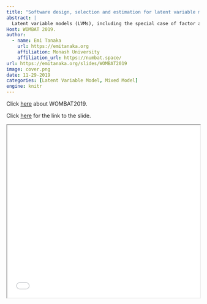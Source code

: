```yaml
---
title: "Software design, selection and estimation for latent variable models"
abstract: |
  Latent variable models (LVMs), including the special case of factor analysis when the responses are conditionally normally distributed, are gaining traction in many scientific fields owing to both their statistical and computational advantages as a means of dimension reduction for high-dimensional data. Model selection for LVMs has an additional striking twist: as the name suggests, the latent variables are unobserved and have to be estimated from the data. Therefore, we need to select both the order and the structure of the factor loadings. I introduce our method for order selection in LVMs, Ordered FActor Lasso (OFAL, Hui et al., 2018), which utilises penalised likelihood methods to encourage both element-wise and group-wise sparsity in the loadings. Specifically, I will show how the OFAL penalty exploits both the grouped and hierarchical nature of the loadings, thus providing a natural approach to order selection, while also circumventing the issue of identifiability without the use of an arbitrary constraint. Furthermore, I will discuss a computational algorithm for calculating the OFAL estimates based on a convenient reparameterisation of the penalty. In addition, I will discuss the design of application programming interface (API) to specify these latent variable models. 
Host: WOMBAT 2019.
author:
  - name: Emi Tanaka
    url: https://emitanaka.org
    affiliation: Monash University
    affiliation_url: https://numbat.space/
url: https://emitanaka.org/slides/WOMBAT2019
image: cover.png
date: 11-29-2019
categories: [Latent Variable Model, Mixed Model]
engine: knitr
---
```




Click [here](https://www.monash.edu/business/wombat2019) about WOMBAT2019.

Click [here](`r rmarkdown::metadata$url`) for the link to the slide. 

<iframe src="`r rmarkdown::metadata$url`#2" width="100%" height="450px"></iframe>

